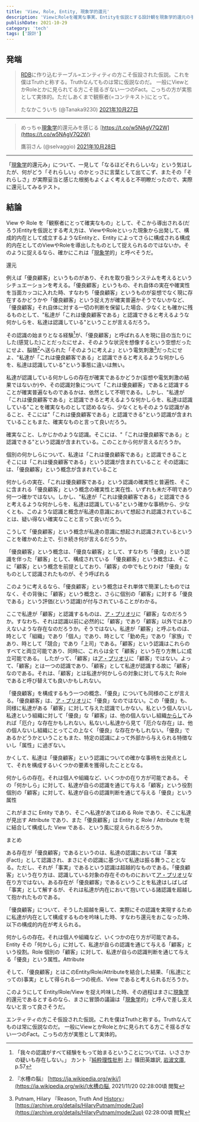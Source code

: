 ```yaml
---
title: 'View, Role, Entity, 現象学的還元'
description: 'ViewとRoleを確実な事実、Entityを仮説とする設計観を現象学的還元の手法で分析。構成的内在としてのEntity/Role/View関係を考察'
publishDate: 2021-10-29
category: 'tech'
tags: ['設計']
---
```


## 発端

> [RDB](http://d.hatena.ne.jp/keyword/RDB)に作り込むテーブル=エンティティの方こそ仮設された仮説。これを僕はTruthと称する。Truthなんてものは常に仮説なのだ。
> 一般にViewとかRoleとかに見られてる方こそ揺るぎない一つのFact。こっちの方が実態として実体的。ただしあくまで観察者(=コンテキスト)にとって。
>
> たなかこういち (@Tanaka9230) [2021年10月27日](https://twitter.com/Tanaka9230/status/1453394602837172224?ref_src=twsrc%5Etfw)  

---

> めっちゃ[現象学](http://d.hatena.ne.jp/keyword/%B8%BD%BE%DD%B3%D8)的還元みを感じる [https://t.co/w5NAgV7Q2W](https://t.co/w5NAgV7Q2W)
>
> 鷹羽さん (@selvaggio) [2021年10月28日](https://twitter.com/selvaggio/status/1453519685639565316?ref_src=twsrc%5Etfw)  

---

「[現象学](http://d.hatena.ne.jp/keyword/%B8%BD%BE%DD%B3%D8)的還元み」について、一見して「なるほどそれらしいな」という気はしたが、何がどう「それらしい」のかとっさに言葉として出てこず、またその「それらしさ」が実際妥当と感じた根拠もよくよく考えると不明瞭だったので、実際に還元してみるテスト。

## 結論

View や Role を「観察者にとって確実なもの」として、そこから導出される(だろう)Entityを仮説とする考え方は、ViewやRoleといった現象から出発して、構成的内在として成立するようなEntityと、Entity によってさらに構成される構成的内在としてのViewやRoleを導出したものとして捉えられるのではないか。そのように捉えるなら、確かにこれは「[現象学](http://d.hatena.ne.jp/keyword/%B8%BD%BE%DD%B3%D8)的」と呼べそうだ。

還元

例えば「優良顧客」というものがあり、それを取り扱うシステムを考えるというシチュエーションを考える。「優良顧客」というもの、それ自体の実在や確実性を当面カッコに入れた時、すなわち「優良顧客」というものが妄想でなく現に存在するかどうかや「優良顧客」という捉え方が確実普遍かそうでないかなど、「優良顧客」それ自体に対する一切の判断を保留した場合、少なくとも確かに残るものとして、"私達が「これは優良顧客である」と認識できると考えるような何かしらを、私達は認識している"ということが言えるだろう。

その認識の始まりとなる経験[^1]が、「優良顧客」と呼ばれる人を現に目の当たりにした(感覚した)ことだったにせよ、そのような状況を想像するという空想だったにせよ、脳髄[^2]へ送られた「そのように考えよ」という電気刺激[^3]だったにせよ、"私達が「これは優良顧客である」と認識できると考えるような何かしらを、私達は認識している"という事態に違いは無い。

私達が認識している何かしらの存在が確実であるかどうか(妄想や電気刺激の結果ではないか)や、その認識対象について「これは優良顧客」であると認識することが確実普遍なものであるかは、依然として不明である。しかし、"私達が「これは優良顧客である」と認識できると考えるような何かしらを、私達は認識している"ことを確実なものとして認めるなら、少なくともそのような認識があること、そこには"「これは優良顧客である」と認識できる"という認識が含まれていることもまた、確実なものと言って良いだろう。

確実なこと、しかじかのような認識。そこには、"「これは優良顧客である」と認識できる"という認識が含まれている。このことから何が言えるだろうか。

個別の何かしらについて、私達は「これは優良顧客である」と認識できること
そこには「これは優良顧客である」という認識が含まれていること
その認識には、「優良顧客」という概念が含まれていること

何かしらの実在、「これは優良顧客である」という認識の確実性と普遍性、そこに含まれる「優良顧客」という概念の確実性と実在性、いずれも未だ不明であり何一つ確かではない。しかし、"私達が「これは優良顧客である」と認識できると考えるような何かしらを、私達は認識している"という確かな事柄から、少なくとも、このような認識と概念が私達の意識において想起され認識されていることは、疑い得ない確実なことと言って良いだろう。

こうして「優良顧客」という概念が私達の意識に想起され認識されているということを確かめた上で、引き続き何が言えるだろうか。

「優良顧客」という概念は、「優良な顧客」として、すなわち「優良」という認識を伴った「顧客」として、構成されている
「優良顧客」という概念は、そこに「顧客」という概念を前提としており、「顧客」の中でもとりわけ「優良」なものとして認識されたものが、そう呼ばれる

このように考えるなら、「優良顧客」という概念はそれ単体で簡潔したものではなく、その背後に「顧客」という概念と、さらに個別の「顧客」に対する「優良である」という評価(という認識)が付与されていることがわかる。

ここで私達が「顧客」と認識するものは、[ア・プリオリ](http://d.hatena.ne.jp/keyword/%A5%A2%A1%A6%A5%D7%A5%EA%A5%AA%A5%EA)に「顧客」なのだろうか。すなわち、それは認識以前に必然的に「顧客」であり「顧客」以外ではありえないような存在なのだろうか。そうではない。私達が「顧客」と呼ぶものは、時として「組織」であり「個人」であり、時として「勤め先」であり「家族」であり、時として「競合」であり「上司」である。「顧客」という認識はこれらのすべてと両立可能であり、同時に、これらは全て「顧客」という在り方無しに成立可能である。
したがって、「顧客」は[ア・プリオリ](http://d.hatena.ne.jp/keyword/%A5%A2%A1%A6%A5%D7%A5%EA%A5%AA%A5%EA)に「顧客」ではない。よって、「顧客」とは一つの認識であり、「顧客」として私達が認識する故に「顧客」なのである。それは、「顧客」とは私達が何かしらの対象に対して与えた Role であると呼び替えても良いかもしれない。

「優良顧客」を構成するもう一つの概念、「優良」についても同様のことが言える。「優良顧客」は、[ア・プリオリ](http://d.hatena.ne.jp/keyword/%A5%A2%A1%A6%A5%D7%A5%EA%A5%AA%A5%EA)に「優良」なのではない。この「優良」も、同様に私達がある「顧客」に対して与えた認識でしかない。私という個人ないし私達という組織に対して「優良」な「顧客」は、他の個人ないし組織[からし](http://d.hatena.ne.jp/keyword/%A4%AB%A4%E9%A4%B7)てみれば「厄介」な存在かもしれない。私ないし私達から見て「厄介な存在」は、他の個人ないし組織にとってこの上なく「優良」な存在かもしれない。「優良」であるかどうかということもまた、特定の認識によって外部から与えられる特徴ないし「属性」に過ぎない。

かくして、私達は「優良顧客」という認識についての確かな事柄を出発点として、それを構成するいくつかの要素を獲得したこととなる。

何かしらの存在。それは個人や組織など、いくつかの在り方が可能である。
その「何かしら」に対して、私達が自らの認識を通じて与える「顧客」という役割
個別の「顧客」に対して、私達が自らの認識判断を通じて与える「優良」という属性

これがまさに Entity であり、そこへ私達があてはめる Role であり、そこに私達が見出す Attribute であり、また「優良顧客」は Entity と Role / Attribute を現に結合して構成した View である、という風に捉えられるだろうか。

まとめ

ある存在が「優良顧客」であるというのは、私達の認識においては「事実(Fact)」として認識され、まさにその認識に基づいて私達は振る舞うこととなる。ただし、それが「事実」であるという認識は超越的なものである。「優良顧客」という在り方は、認識している対象の存在そのものにおいて[ア・プリオリ](http://d.hatena.ne.jp/keyword/%A5%A2%A1%A6%A5%D7%A5%EA%A5%AA%A5%EA)な在り方ではない。ある存在が「優良顧客」であるということを私達はしばしば「事実」として解するが、それは私達が内在において抱いている諸認識を超越して抱かれたものである。

「優良顧客」について、そうした超越を廃して、実際にその認識を実現するために私達が内在として構成するものを吟味した時、すなわち還元をおこなった時、以下の構成的内在が考えられる。

何かしらの存在。それは個人や組織など、いくつかの在り方が可能である。Entity
その「何かしら」に対して、私達が自らの認識を通じて与える「顧客」という役割。Role
個別の「顧客」に対して、私達が自らの認識判断を通じて与える「優良」という属性。Attribute

そして、「優良顧客」とはこのEntity/Role/Attributeを結合した結果、「(私達にとっての)事実」として得られる一つの視点、View であると考えられるだろうか。

このようにして Entity/Role/View を捉え吟味した時、その過程はまさに[現象学](http://d.hatena.ne.jp/keyword/%B8%BD%BE%DD%B3%D8)的還元であるとするのなら、まさに冒頭の議論は「[現象学](http://d.hatena.ne.jp/keyword/%B8%BD%BE%DD%B3%D8)的」と呼んで差し支えないと言って良さそうだ。

エンティティの方こそ仮設された仮説。これを僕はTruthと称する。Truthなんてものは常に仮説なのだ。
一般にViewとかRoleとかに見られてる方こそ揺るぎない一つのFact。こっちの方が実態として実体的。

[^1]: 「我々の認識がすべて経験をもって始まるということについては、いささかの疑いも存在しない。」 カント『[純粋理性批判](http://d.hatena.ne.jp/keyword/%BD%E3%BF%E8%CD%FD%C0%AD%C8%E3%C8%BD) 上』篠田英雄訳, [岩波文庫](http://d.hatena.ne.jp/keyword/%B4%E4%C7%C8%CA%B8%B8%CB), p.57

[^2]: 『水槽の脳』 [https://ja.wikipedia.org/wiki/](https://ja.wikipedia.org/wiki/)水槽の脳, 2021/11/20 02:28:00頃 閲覧

[^3]: Putnam, Hilary 『Reason, Truth And [History](http://d.hatena.ne.jp/keyword/History)』 [https://archive.org/details/HilaryPutnam/mode/2up](https://archive.org/details/HilaryPutnam/mode/2up) 02:28:00頃 閲覧
